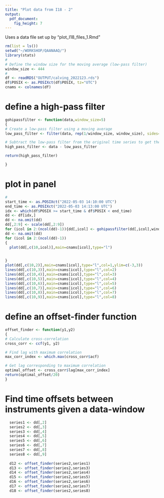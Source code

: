 ```yaml
---
title: "Plot data from I18 - 2"
output: 
  pdf_document: 
    fig_height: 7
---
```


Uses a data file set up by "plot_I18_files_1.Rmd"
```r
rm(list = ls())
setwd("~/WORKSHOP/QAANAAQ/")
library(stats)
#
# Define the window size for the moving average (low-pass filter)
window_size <- 444
#
df <- readRDS("OUTPUT/calving_2022123.rds")
df$POSIX <- as.POSIXct(df$POSIX, tz="UTC")
cnams <- colnames(df)
```


# define a high-pass filter
```r
gohipassfilter <- function(data,window_size=5)
{
# Create a low-pass filter using a moving average
low_pass_filter <- filter(data, rep(1/window_size, window_size), sides=2)

# Subtract the low-pass filter from the original time series to get the high-pass filter
high_pass_filter <- data - low_pass_filter

return(high_pass_filter)  

}
```


# plot in panel
```r
#
start_time <- as.POSIXct("2022-05-03 14:10:00 UTC")
end_time <- as.POSIXct("2022-05-03 14:13:00 UTC")
idx <- which(df$POSIX >= start_time & df$POSIX < end_time)
dd <- df[idx,]
dd <- na.omit(dd)
dd[,2:9] <- scale(dd[,2:9])
for (icol in 2:(ncol(dd)-1)){dd[,icol] <- gohipassfilter(dd[,icol],window_size)}
dd <- na.omit(dd)
for (icol in 2:(ncol(dd)-1))
{
  plot(dd[,c(10,icol)],main=cnams[icol],type="l")

  
}
plot(dd[,c(10,2)],main=cnams[icol],type="l",col=1,ylim=c(-3,3))
lines(dd[,c(10,3)],main=cnams[icol],type="l",col=2)
lines(dd[,c(10,4)],main=cnams[icol],type="l",col=3)
lines(dd[,c(10,5)],main=cnams[icol],type="l",col=4)
lines(dd[,c(10,6)],main=cnams[icol],type="l",col=5)
lines(dd[,c(10,7)],main=cnams[icol],type="l",col=6)
lines(dd[,c(10,8)],main=cnams[icol],type="l",col=7)
lines(dd[,c(10,9)],main=cnams[icol],type="l",col=8)

```

# define an offset-finder function
```r
offset_finder <- function(y1,y2)
{
# Calculate cross-correlation
cross_corr <- ccf(y1, y2)

# Find lag with maximum correlation
max_corr_index <- which.max(cross_corr$acf)

# Get lag corresponding to maximum correlation
optimal_offset <- cross_corr$lag[max_corr_index]
return(optimal_offset/20)
}
```




# Find time offsets between instruments given a data-window
```r

  series1 <- dd[,2]
  series2 <- dd[,3]
  series3 <- dd[,4]
  series4 <- dd[,5]
  series5 <- dd[,6]
  series6 <- dd[,7]
  series7 <- dd[,8]
  series8 <- dd[,9]
 
  d12 <- offset_finder(series2,series1)
  d13 <- offset_finder(series2,series3)
  d14 <- offset_finder(series2,series4)
  d15 <- offset_finder(series2,series5)
  d16 <- offset_finder(series2,series6)
  d17 <- offset_finder(series2,series7)
  d18 <- offset_finder(series2,series8)
```



 